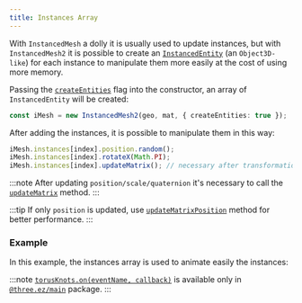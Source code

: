 ```yaml
---
title: Instances Array
---
```


With `InstancedMesh` a dolly it is usually used to update instances, but with `InstancedMesh2` it is possible to create an 
[`InstancedEntity`](https://agargaro.github.io/instanced-mesh/api/classes/instancedentity) 
(an `Object3D-like`) for each instance to manipulate them more easily at the cost of using more memory.

Passing the [`createEntities`](https://agargaro.github.io/instanced-mesh/api/interfaces/instancedmesh2params/#createentities) flag into the constructor, 
an array of `InstancedEntity` will be created:

```ts
const iMesh = new InstancedMesh2(geo, mat, { createEntities: true });
```

After adding the instances, it is possible to manipulate them in this way:

```ts
iMesh.instances[index].position.random();
iMesh.instances[index].rotateX(Math.PI);
iMesh.instances[index].updateMatrix(); // necessary after transformations
```

:::note
After updating `position/scale/quaternion` it's necessary to call the 
[`updateMatrix`](https://agargaro.github.io/instanced-mesh/api/classes/instancedentity/#updatematrix) method.
:::

:::tip
If only `position` is updated, use [`updateMatrixPosition`](https://agargaro.github.io/instanced-mesh/api/classes/instancedentity/#updatematrixposition) 
method for better performance.
:::

### Example

In this example, the instances array is used to animate easily the instances:

:::note
[`torusKnots.on(eventName, callback)`](https://agargaro.github.io/three.ez/docs/api#-event-programming) is available only in [`@three.ez/main`](https://github.com/agargaro/three.ez) package.
:::

<Example path='instances-array'/>
